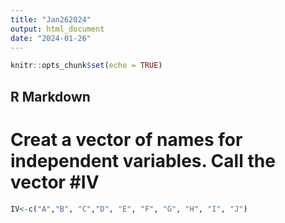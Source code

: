 ```yaml
---
title: "Jan262024"
output: html_document
date: "2024-01-26"
---
```


```r
knitr::opts_chunk$set(echo = TRUE)
```

## R Markdown
# Creat a vector of names for independent variables.  Call the vector #IV
```r
IV<-c("A","B", "C","D", "E", "F", "G", "H", "I", "J")
```

